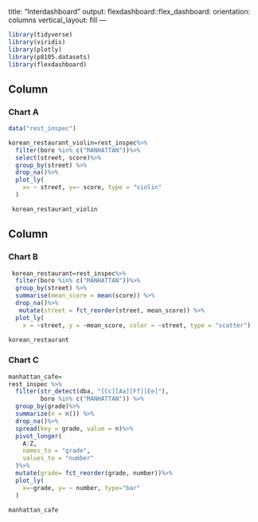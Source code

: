 title: "Interdashboard"
output: 
  flexdashboard::flex_dashboard:
    orientation: columns
    vertical_layout: fill
---

```r
library(tidyverse)
library(viridis)
library(plotly)
library(p8105.datasets)
library(flexdashboard)
```

Column {data-width=650}
-----------------------------------------------------------------------

### Chart A

```r
data("rest_inspec")

korean_restaurant_violin=rest_inspec%>%
  filter(boro %in% c("MANHATTAN"))%>% 
  select(street, score)%>%
  group_by(street) %>% 
  drop_na()%>%
  plot_ly(
    x= ~ street, y=~ score, type = "violin"
  )

 korean_restaurant_violin 
```

Column {data-width=350}
-----------------------------------------------------------------------

### Chart B

```r

 korean_restaurant=rest_inspec%>%
  filter(boro %in% c("MANHATTAN"))%>% 
  group_by(street) %>% 
  summarise(mean_score = mean(score)) %>% 
  drop_na()%>%
   mutate(street = fct_reorder(street, mean_score)) %>% 
  plot_ly(
    x = ~street, y = ~mean_score, color = ~street, type = "scatter") 

korean_restaurant

```

### Chart C

```r
manhattan_cafe=
rest_inspec %>% 
  filter(str_detect(dba, "[Cc][Aa][Ff][Ee]"),
         boro %in% c("MANHATTAN")) %>%
  group_by(grade)%>%
  summarize(n = n()) %>% 
  drop_na()%>%
  spread(key = grade, value = n)%>%
  pivot_longer(
    A:Z,
    names_to = "grade",
    values_to = "number"
  )%>%
  mutate(grade= fct_reorder(grade, number))%>%
  plot_ly(
    x=~grade, y= ~ number, type="bar"
  )

manhattan_cafe

```